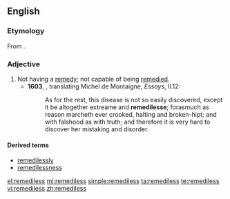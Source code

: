 ==English==
===Etymology===
From {{suffix|remedy|less}}.

===Adjective===
{{en-adj|-}}

# Not having a [[remedy]]; not capable of being [[remedy|remedied]].
#*'''1603''', {{w|John Florio}}, translating Michel de Montaigne, ''Essays'', II.12:
#*:As for the rest, this disease is not so easily discovered, except it be altogether extreame and '''remedilesse'''; forasmuch as reason marcheth ever crooked, halting and broken-hipt; and with falshood as with truth; and therefore it is very hard to discover her mistaking and disorder.

====Derived terms====
* [[remedilessly]]
* [[remedilessness]]

[[el:remediless]]
[[ml:remediless]]
[[simple:remediless]]
[[ta:remediless]]
[[te:remediless]]
[[vi:remediless]]
[[zh:remediless]]